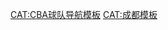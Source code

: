 {{Navbox
|name = 四川蓝鲸
|titlestyle = background:#005A87;color:#F6A501
|title = [[四川金强蓝鲸篮球俱乐部|{{Color|#F6A501|四川金强蓝鲸篮球俱乐部（四川蓝鲸）}}]]
|groupstyle = background:black;color:white
|group1 = 投资及赞助商
|listclass = hlist
|list1 = 
* [[金强集团]]（拥有者）
* [[中国移动]]四川公司（冠名商，2013-2014）
* [[野马汽车]]（冠名商，2014-2015）
* [[品胜电子]]（冠名商，2016-2018）
* [[五粮液]]（冠名商，2018-）
|group2 = 人物
|list2 = {{Navbox subgroup
|groupstyle = background:black;color:white
|group1 = 管理层
|list1 = 
* [[耿洁]]（董事长、总经理）
* [[周金利]]（一线队主教练）
|group2 = 球员
|list2 = 
* 退役球衣（[[陈晓东 (篮球运动员)|30]]）
* [[四川蓝鲸队篮球员列表|球员列表]]
}}
|group3 = 主场
|list3 = 
* [[四川省体育馆]]（2010、2013-2019）
* [[温江区体育馆]]（2010-2011、2013、2019-）
* [[雅安体育馆]]（2012）
|group4 = 联赛总冠军
|list4 = {{Navbox subgroup
|groupstyle = background:black;color:white
|group1 = NBL
|list1 = 
* [[2013年NBL总决赛|2013]]
|group2 = CBA
|list2 = 
* [[2016年CBA总决赛|2016]]
}}
|group5 = 其他
|list5 = 
* [[川辽事件]]
}}<noinclude>
[[CAT:CBA球队导航模板]]
[[CAT:成都模板]]